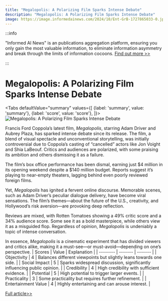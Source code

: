 ```yaml
---
title: "Megalopolis: A Polarizing Film Sparks Intense Debate"
description: "Megalopolis: A Polarizing Film Sparks Intense Debate"
image: https://image.informedainews.com/2024/10/Ent-GrB-1727865033-0.jpg
---
```



:::info

"Informed AI News" is an publications aggregation platform, ensuring you only gain the most valuable information, to eliminate information asymmetry and break through the limits of information cocoons.  [Find out more >>](/)

:::

# Megalopolis: A Polarizing Film Sparks Intense Debate


<Tabs
	defaultValue="summary"
	values={[
	{label: 'summary', value: 'summary'},
	{label: 'score', value: 'score'},
]}>
<TabItem value="summary">
<img
  src="https://image.informedainews.com/2024/10/Ent-GrB-1727865033-0.jpg"
  alt="Megalopolis: A Polarizing Film Sparks Intense Debate"
/>



Francis Ford Coppola’s latest film, *Megalopolis*, starring Adam Driver and Aubrey Plaza, has sparked intense debate since its release. The film, a blend of visual spectacle and unconventional storytelling, was initially controversial due to Coppola’s casting of “cancelled” actors like Jon Voight and Shia LaBeouf. Critics and audiences are polarized, with some praising its ambition and others dismissing it as a failure.

The film’s box office performance has been dismal, earning just $4 million in its opening weekend despite a $140 million budget. Reports suggest it’s playing to near-empty theaters, lagging behind even poorly reviewed foreign films.

Yet, *Megalopolis* has ignited a fervent online discourse. Memorable scenes, such as Adam Driver’s peculiar dialogue delivery, have become viral sensations. The film’s themes—about the future of the U.S., creativity, and Hollywood’s risk aversion—are provoking deep reflection.

Reviews are mixed, with Rotten Tomatoes showing a 49% critic score and a 34% audience score. Some see it as a bold masterpiece, while others view it as a misguided flop. Regardless of opinion, *Megalopolis* is undeniably a topic of intense conversation.

In essence, *Megalopolis* is a cinematic experiment that has divided viewers and critics alike, making it a must-see—or must-avoid—depending on one’s perspective.
</TabItem>
<TabItem value="score">
	| Scores     | Value   | Explanation |
	| -------- | ------- | ------- |
	| Objectivity  | 4    | Balances different viewpoints but slightly leans towards one side.    |
	| Social Impact | 5     | Sparks widespread discussion, significantly influencing public opinion.    |
	| Credibility    | 4    | High credibility with sufficient evidence.    |
	| Potential    | 5    | High potential to trigger larger events.    |
	| Practicality    | 3    | Some practicality but requires further refinement.    |
	| Entertainment Value    | 4    | Highly entertaining and can arouse interest.    |
</TabItem>
</Tabs>

[Full article>>](https://kotaku.com/megalopolis-movie-coppola-reviews-cast-rotten-tomatoes-1851660791)

